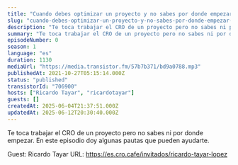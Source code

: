 ```yaml
---
title: "Cuando debes optimizar un proyecto y no sabes por donde empezar, con Ricardo Tayar"
slug: "cuando-debes-optimizar-un-proyecto-y-no-sabes-por-donde-empezar-con-ricardo-tayar"
description: "Te toca trabajar el CRO de un proyecto pero no sabes ni por donde empezar. En este episodio doy algunas pautas que pueden ayudarte.\n\n\n\n<!-- GUESTS START -->\nGuest: Ricardo Tayar\nURL: https://es.cro.cafe/invitados/ricardo-tayar-lopez\n<!-- GUESTS END -->"
summary: "Te toca trabajar el CRO de un proyecto pero no sabes ni por donde empezar. En este episodio doy algunas pautas que pueden ayudarte."
episodeNumber: 0
season: 1
language: "es"
duration: 1130
mediaUrl: "https://media.transistor.fm/57b7b371/bd9a0788.mp3"
publishedAt: 2021-10-27T05:15:14.000Z
status: "published"
transistorId: "706900"
hosts: ["Ricardo Tayar", "ricardotayar"]
guests: []
createdAt: 2025-06-04T21:37:51.000Z
updatedAt: 2025-06-12T20:30:40.000Z
---
```


Te toca trabajar el CRO de un proyecto pero no sabes ni por donde empezar. En este episodio doy algunas pautas que pueden ayudarte.



<!-- GUESTS START -->
Guest: Ricardo Tayar
URL: https://es.cro.cafe/invitados/ricardo-tayar-lopez
<!-- GUESTS END -->
